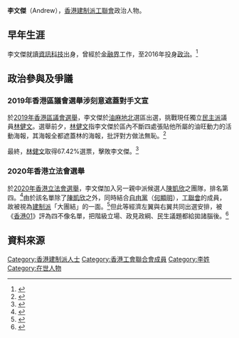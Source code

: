 '''李文傑'''（Andrew），[[香港|香港]][[建制派_(香港)|建制派]][[工聯會|工聯會]]政治人物。

==早年生涯==
李文傑就讀[[資訊科技|資訊科技]]出身，曾經於[[金融界|金融界]]工作，至2016年投身[[政治|政治]]。<ref name="KowloonPost-20190503">{{cite web |title=金融界轉戰社區 李文傑的一顆服務街坊心 |url=https://kowloonpost.hk/2019/05/03/20190501p17/ |accessdate=2020-07-23 |archive-date=2021-02-25 |archive-url=https://web.archive.org/web/20210225105424/https://kowloonpost.hk/2019/05/03/20190501p17/ |dead-url=no }}</ref>

==政治參與及爭議==

===2019年香港區議會選舉涉刻意遮蓋對手文宣===
於[[2019年香港區議會選舉|2019年香港區議會選舉]]，李文傑於[[油麻地北|油麻地北]]選區出選，挑戰現任獨立[[民主派|民主派]]議員[[林健文|林健文]]。選舉前夕，[[林健文|林健文]]指李文傑於區內不斷四處張貼他所屬的油旺動力的活動海報，其海報全都遮蓋林的海報，批評對方做法無恥。<ref name="AppleDaily-20190620">{{cite web|title=【引渡惡法】區議員辦事處外播6.12鎮壓片房署報警|url=https://hk.news.appledaily.com/local/20190620/FCGQYC2HVK65VJ3LKRBJ6E4BAY/|accessdate=2020-08-09|date=2019-06-20|work=蘋果日報 (香港)|archive-date=2020-07-22|archive-url=https://web.archive.org/web/20200722065755/https://hk.news.appledaily.com/local/20190620/FCGQYC2HVK65VJ3LKRBJ6E4BAY/|dead-url=no}}</ref>

最終，[[林健文|林健文]]取得67.42%選票，擊敗李文傑。<ref name="HK01-DCE2019">{{cite web |url=https://dce2019.hk01.com/district/yautsimmong/yau-ma-tei-north |title=油麻地北 區議會選舉2019互動專頁 香港01 |access-date=2020-07-22 |archive-date=2021-01-25 |archive-url=https://web.archive.org/web/20210125083553/https://dce2019.hk01.com/district/yautsimmong/yau-ma-tei-north |dead-url=no }}</ref>

===2020年香港立法會選舉===
於[[2020年香港立法會選舉|2020年香港立法會選舉]]，李文傑加入另一親中派候選人[[陳凱欣|陳凱欣]]之團隊，排名第四。<ref name="Inmedia-20200716">{{cite web|title=【立會選戰】建制九西力保陳凱欣  自由黨、工聯會入隊撐  獨媒報導|url=https://www.inmediahk.net/node/1075543|accessdate=2020-08-09|date=2020-07-16|work=香港獨立媒體網|archive-date=2020-07-17|archive-url=https://web.archive.org/web/20200717214036/https://www.inmediahk.net/node/1075543|dead-url=no}}</ref>由於該名單除了[[陳凱欣|陳凱欣]]之外，同時結合[[自由黨_(香港)|自由黨]]（[[何顯明|何顯明]]），[[香港工會聯合會|工聯會]]的成員，故被視為[[建制派_(香港)|建制派]]「大團結」的一面。<ref name="Hk01-20200721">{{cite web|author1=翟睿敏|title=立法會選舉｜泛民、建制各展「大團結」　九西三隊玩「混合兵種」|url=https://www.hk01.com/%E6%94%BF%E6%83%85/500848/%E7%AB%8B%E6%B3%95%E6%9C%83%E9%81%B8%E8%88%89-%E6%B3%9B%E6%B0%91-%E5%BB%BA%E5%88%B6%E5%90%84%E5%B1%95-%E5%A4%A7%E5%9C%98%E7%B5%90-%E4%B9%9D%E8%A5%BF%E4%B8%89%E9%9A%8A%E7%8E%A9-%E6%B7%B7%E5%90%88%E5%85%B5%E7%A8%AE|accessdate=2020-08-09|date=2020-07-21|work=香港01|archive-date=2020-07-23|archive-url=https://web.archive.org/web/20200723025820/https://www.hk01.com/%E6%94%BF%E6%83%85/500848/%E7%AB%8B%E6%B3%95%E6%9C%83%E9%81%B8%E8%88%89-%E6%B3%9B%E6%B0%91-%E5%BB%BA%E5%88%B6%E5%90%84%E5%B1%95-%E5%A4%A7%E5%9C%98%E7%B5%90-%E4%B9%9D%E8%A5%BF%E4%B8%89%E9%9A%8A%E7%8E%A9-%E6%B7%B7%E5%90%88%E5%85%B5%E7%A8%AE|dead-url=no}}</ref>但此等經濟左翼與右翼共同出選安排，被《[[香港01|香港01]]》評為四不像名單，把階級立場、政見政綱、民生議題都給拋諸腦後。<ref name="HK01-20200723">{{cite web|title=立會選舉湧現四不像名單　策略至上民生理念竟旁落|url=https://www.hk01.com/01%E8%A7%80%E9%BB%9E/501609/%E7%AB%8B%E6%9C%83%E9%81%B8%E8%88%89%E6%B9%A7%E7%8F%BE%E5%9B%9B%E4%B8%8D%E5%83%8F%E5%90%8D%E5%96%AE-%E7%AD%96%E7%95%A5%E8%87%B3%E4%B8%8A%E6%B0%91%E7%94%9F%E7%90%86%E5%BF%B5%E7%AB%9F%E6%97%81%E8%90%BD|accessdate=2020-08-09|date=2020-07-23|work=香港01|archive-date=2020-07-24|archive-url=https://web.archive.org/web/20200724075935/https://www.hk01.com/01%E8%A7%80%E9%BB%9E/501609/%E7%AB%8B%E6%9C%83%E9%81%B8%E8%88%89%E6%B9%A7%E7%8F%BE%E5%9B%9B%E4%B8%8D%E5%83%8F%E5%90%8D%E5%96%AE-%E7%AD%96%E7%95%A5%E8%87%B3%E4%B8%8A%E6%B0%91%E7%94%9F%E7%90%86%E5%BF%B5%E7%AB%9F%E6%97%81%E8%90%BD|dead-url=no}}</ref>

==資料來源==
{{reflist}}
[[Category:香港建制派人士|Category:香港建制派人士]]
[[Category:香港工會聯合會成員|Category:香港工會聯合會成員]]
[[Category:李姓|Category:李姓]]
[[Category:在世人物|Category:在世人物]]